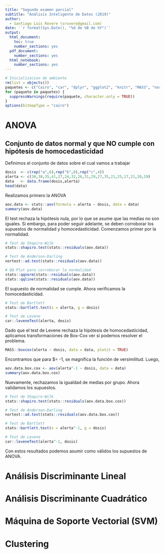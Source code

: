 ```yaml
---
title: "Segundo examen parcial"
subtitle: "Análisis Inteligente de Datos (2019)"
author:
  - Santiago Luis Rovere (srovere@gmail.com)
date: '`r format(Sys.Date(), "%d de %B de %Y")`'
output:
  html_document:
    toc: true
    number_sections: yes
  pdf_document:
    number_sections: yes
  html_notebook:
    number_sections: yes
---
```


```r
# Inicializacion de ambiente
rm(list = objects())
paquetes <- c("Cairo", "car", "dplyr", "ggplot2", "knitr", "MASS", "nortest", "purrr", "tidyr")
for (paquete in paquetes) {
  suppressWarnings(require(paquete, character.only = TRUE))
}
options(bitmapType = "cairo")
```

# ANOVA

## Conjunto de datos normal y que NO cumple con hipótesis de homocedasticidad

Definimos el conjunto de datos sobre el cual vamos a trabajar

```r
dosis  <- c(rep("a",6),rep("b",8),rep("c",4))
alerta <- c(30,38,35,41,27,24,32,26,31,29,27,35,21,25,17,21,20,19)
data   <- data.frame(dosis,alerta)
head(data)
```

Realizamos primero la ANOVA 

```r
aov.data <- stats::aov(formula = alerta ~ dosis, data = data)
summary(aov.data)
```

El test rechaza la hipótesis nula, por lo que se asume que las medias no son iguales. Si embargo, para poder seguir adelante, se deben corroborar los supuestos de normalidad y homocedasticidad. Comenzamos primer por la normalidad.

```r
# Test de Shapiro-Wilk
stats::shapiro.test(stats::residuals(aov.data))

# Test de Anderson-Darling
nortest::ad.test(stats::residuals(aov.data))

# QQ-Plot para corroborar la normalidad
stats::qqnorm(stats::residuals(aov.data))
stats::qqline(stats::residuals(aov.data))
```

El supuesto de normalidad se cumple. Ahora verificamos la homocedasticidad.

```r
# Test de Bartlett
stats::bartlett.test(x = alerta, g = dosis)

# Test de Levene
car::leveneTest(alerta, dosis)
```

Dado que el test de Levene rechaza la hipótesis de homocedasticidad, aplicamos transformaciones de Box-Cox ver si podemos resolver el problema.

```r
MASS::boxcox(alerta ~ dosis, data = data, plotit = TRUE)
```

Encontramos que para $\lambda = -1, se magnifica la función de versimilitud. Luego,

```r
aov.data.box.cox <- aov(alerta^-1 ~ dosis, data = data)
summary(aov.data.box.cox)
```

Nuevamente, rechazamos la igualdad de medias por grupo. Ahora validamos los supuestos.

```r
# Test de Shapiro-Wilk
stats::shapiro.test(stats::residuals(aov.data.box.cox))

# Test de Anderson-Darling
nortest::ad.test(stats::residuals(aov.data.box.cox))

# Test de Bartlett
stats::bartlett.test(x = alerta^-1, g = dosis)

# Test de Levene
car::leveneTest(alerta^-1, dosis)
```

Con estos resultados podemos asumir como válidos los supuestos de ANOVA.

# Análisis Discriminante Lineal

# Análisis Discriminante Cuadrático

# Máquina de Soporte Vectorial (SVM)

# Clustering